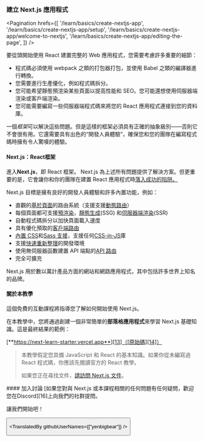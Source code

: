 
### **建立 Next.js 應用程式**

<Pagination
  hrefs={[
    '/learn/basics/create-nextjs-app',
    '/learn/basics/create-nextjs-app/setup',
    '/learn/basics/create-nextjs-app/welcome-to-nextjs',
    '/learn/basics/create-nextjs-app/editing-the-page',
  ]}
/>

要從頭開始使用 React 建置完整的 Web 應用程式，您需要考慮許多重要的細節：

- 程式碼必須使用 webpack 之類的打包器打包，並使用 Babel 之類的編譯器進行轉換。
- 您需要進行生產優化，例如程式碼拆分。
- 您可能希望靜態預渲染某些頁面以提高性能和 SEO。您可能還想使用伺服器端渲染或客戶端渲染。
- 您可能需要編寫一些伺服器端程式碼來將您的 React 應用程式連接到您的資料庫。

一個*框架*可以解決這些問題。但是這樣的框架必須具有正確的抽象級別——否則它不會很有用。它還需要具有出色的“開發人員體驗”，確保您和您的團隊在編寫程式碼時擁有令人驚嘆的體驗。

#### Next.js：React框架
進入**Next.js**，即 React 框架。 Next.js 為上述所有問題提供了解決方案。但更重要的是，它會讓你和你的團隊在建置 React 應用程式時[落入成功的陷阱。][1]

Next.js 目標是擁有良好的開發人員體驗和許多內置功能，例如：

- 直觀的[基於頁面][2]的路由系統（支援支援[動態路由][3]）
- 每個頁面都可支援[預渲染][4]，[靜態生成][5](SSG) 和[伺服器端渲染][6](SSR)
- 自動程式碼拆分以加快頁面載入速度
- 具有優化預取的[客戶端路由][7]
- [內置 CSS][8]和[Sass 支援][9]，支援任何[CSS-in-JS][10]庫
- 支援[快速重新整理][11]的開發環境
- 使用無伺服器函數建置 API 端點的[API 路由][12]
- 完全可擴充

Next.js 用於數以萬計產品方面的網站和網路應用程式，其中包括許多世界上知名的品牌。

#### 關於本教學
這個免費的互動課程將指導您了解如何開始使用 Next.js。

在本教學中，您將通過創建一個非常簡單的**部落格應用程式**來學習 Next.js 基礎知識。這是最終結果的範例：

[**https://next-learn-starter.vercel.app**][13]（[原始碼][14]）
<Blockquote>
本教學假定您具備 Ja​​vaScript 和 React 的基本知識。如果你從未編寫過 React 程式碼，你應該先閱讀官方的 React 教學。

如果您正在尋找文件，[請訪問 Next.js 文件][15]。
</Blockquote>
#### 加入討論
[如果您對與 Next.js 或本課程相關的任何問題有任何疑問，歡迎您在Discord][16]上向我們的社群提問。

讓我們開始吧！

<Button
content="現在開始 →"
url="/learn/basics/create-nextjs-app/setup"
basicStyle="text-white bg-[#0070f3]"
hoverStyle="hover:opacity-90"
/>

<TranslatedBy githubUserNames={["yenbigbear"]} />

[1]: https://blog.codinghorror.com/falling-into-the-pit-of-success/ "落入成功的陷阱"
[2]: /docs/basic-features/pages "基於頁面"
[3]: /docs/routing/dynamic-routes "動態路由"
[4]: /docs/basic-features/pages#提前渲染 "預渲染"
[5]: /docs/basic-features/pages#靜態生成（建議） "靜態生成"
[6]: /docs/basic-features/pages#伺服器端渲染 "伺服器端渲染"
[7]: /docs/routing/introduction#客戶端路由 "客戶端路由"
[8]: /docs/basic-features/built-in-css-support "內置 CSS"
[9]: /docs/basic-features/built-in-css-support#sass-support "Sass 支援"
[10]: /docs/basic-features/built-in-css-support#css-in-js "CSS-in-JS"
[11]: /docs/basic-features/fast-refresh "快速重新整理"
[12]: /docs/api-routes/introduction "API 路由"
[13]: https://next-learn-starter.vercel.app/ "部落格範例"
[14]: https://github.com/vercel/next-learn/tree/master/basics/demo "原始碼"
[15]: /docs/getting-started "Next.js 文件"
[16]: https://discord.gg/tjsxK9Uc "中文版Discord社群"